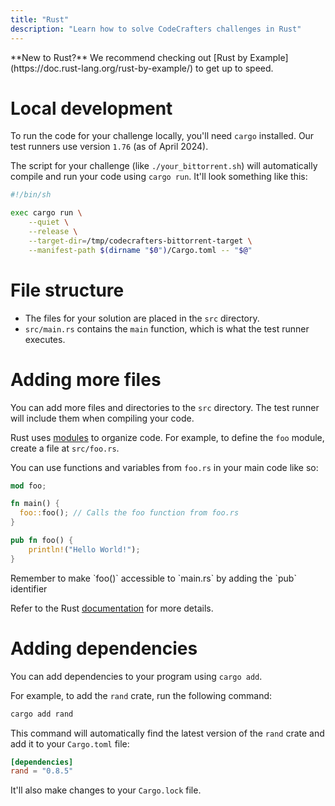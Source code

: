 ```yaml
---
title: "Rust"
description: "Learn how to solve CodeCrafters challenges in Rust"
---
```


<Note>
  **New to Rust?** We recommend checking out [Rust by
  Example](https://doc.rust-lang.org/rust-by-example/) to get up to speed.
</Note>

# Local development

To run the code for your challenge locally, you'll need `cargo` installed. Our test runners use version `1.76` (as of April 2024).

The script for your challenge (like `./your_bittorrent.sh`) will automatically compile and run your code using `cargo run`. It'll
look something like this:

```sh
#!/bin/sh

exec cargo run \
    --quiet \
    --release \
    --target-dir=/tmp/codecrafters-bittorrent-target \
    --manifest-path $(dirname "$0")/Cargo.toml -- "$@"
```

# File structure

- The files for your solution are placed in the `src` directory.
- `src/main.rs` contains the `main` function, which is what the test runner executes.

# Adding more files

You can add more files and directories to the `src` directory. The test runner will include them when compiling your code.

Rust uses [modules](https://doc.rust-lang.org/rust-by-example/mod.html) to organize code. For example, to define the `foo` module, create a file at `src/foo.rs`.

You can use functions and variables from `foo.rs` in your main code like so:
<CodeGroup>

```Rust src/main.rs
mod foo;

fn main() {
  foo::foo(); // Calls the foo function from foo.rs
}
```

```Rust src/foo.rs
pub fn foo() {
    println!("Hello World!");
}
```

</CodeGroup>

<Note>
  Remember to make `foo()` accessible to `main.rs` by adding the `pub`
  identifier
</Note>

Refer to the Rust [documentation](https://doc.rust-lang.org/book/ch07-05-separating-modules-into-different-files.html) for more details.

# Adding dependencies

You can add dependencies to your program using `cargo add`.

For example, to add the `rand` crate, run the following command:

```bash
cargo add rand
```

This command will automatically find the latest version of the `rand` crate and add it to your `Cargo.toml` file:

```toml
[dependencies]
rand = "0.8.5"
```

It'll also make changes to your `Cargo.lock` file.